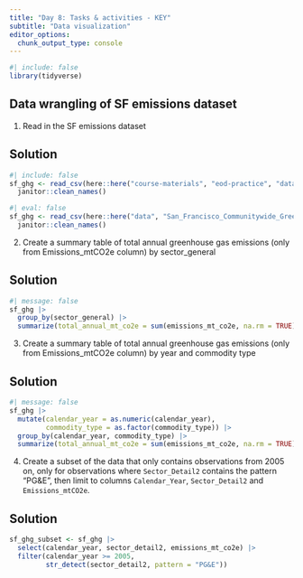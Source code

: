 ```yaml
---
title: "Day 8: Tasks & activities - KEY"
subtitle: "Data visualization"
editor_options: 
  chunk_output_type: console
---
```


```r
#| include: false
library(tidyverse)
```

## Data wrangling of SF emissions dataset

1. Read in the SF emissions dataset

::: {.callout-important}
## Solution
```r
#| include: false
sf_ghg <- read_csv(here::here("course-materials", "eod-practice", "data", "San_Francisco_Communitywide_Greenhouse_Gas_Inventory.csv")) |> 
  janitor::clean_names()
```

```r
#| eval: false
sf_ghg <- read_csv(here::here("data", "San_Francisco_Communitywide_Greenhouse_Gas_Inventory.csv")) |> 
  janitor::clean_names()
```
:::

2. Create a summary table of total annual greenhouse gas emissions (only from Emissions_mtCO2e column) by sector_general

::: {.callout-important}
## Solution
```r
#| message: false
sf_ghg |> 
  group_by(sector_general) |> 
  summarize(total_annual_mt_co2e = sum(emissions_mt_co2e, na.rm = TRUE))
```
:::

3. Create a summary table of total annual greenhouse gas emissions (only from Emissions_mtCO2e column) by year and commodity type

::: {.callout-important}
## Solution
```r
#| message: false
sf_ghg |> 
  mutate(calendar_year = as.numeric(calendar_year),
         commodity_type = as.factor(commodity_type)) |> 
  group_by(calendar_year, commodity_type) |> 
  summarize(total_annual_mt_co2e = sum(emissions_mt_co2e, na.rm = TRUE))
```
:::

4. Create a subset of the data that only contains observations from 2005 on, only for observations where `Sector_Detail2` contains the pattern "PG&E", then limit to columns `Calendar_Year`, `Sector_Detail2` and `Emissions_mtCO2e`.  

::: {.callout-important}
## Solution
```r
sf_ghg_subset <- sf_ghg |>
  select(calendar_year, sector_detail2, emissions_mt_co2e) |> 
  filter(calendar_year >= 2005,
         str_detect(sector_detail2, pattern = "PG&E"))
```
:::
